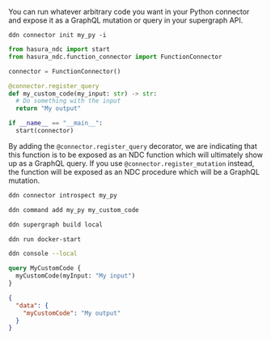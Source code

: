 You can run whatever arbitrary code you want in your Python connector and expose it as a GraphQL mutation or query in
your supergraph API.

```ddn title="Initalize a new connector and select hasura/python from the list:"
ddn connector init my_py -i
```

```py title="Replace the functions.py contents with your own custom code:"
from hasura_ndc import start
from hasura_ndc.function_connector import FunctionConnector

connector = FunctionConnector()

@connector.register_query
def my_custom_code(my_input: str) -> str:
  # Do something with the input
  return "My output"

if __name__ == "__main__":
  start(connector)
```

By adding the `@connector.register_query` decorator, we are indicating that this function is to be exposed as an NDC
function which will ultimately show up as a GraphQL query. If you use `@connector.register_mutation` instead, the
function will be exposed as an NDC procedure which will be a GraphQL mutation.

```bash title="Introspect the connector:"
ddn connector introspect my_py
```

```bash title="Track the function:"
ddn command add my_py my_custom_code
```

```bash title="Create a new build:"
ddn supergraph build local
```

```bash title="Start your services:"
ddn run docker-start
```

```bash title="Open your development console:"
ddn console --local
```

```graphql title="You can now query your native operation:"
query MyCustomCode {
  myCustomCode(myInput: "My input")
}
```

```json title="You will see a response like this:"
{
  "data": {
    "myCustomCode": "My output"
  }
}
```
